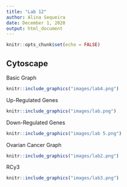 ```yaml
---
title: "Lab 12"
author: Alina Sequeira
date: December 1, 2020
output: html_document
---
```


```r
knitr::opts_chunk$set(echo = FALSE)
```

## Cytoscape

Basic Graph
```r
knitr::include_graphics("images/lab4.png")
```

Up-Regulated Genes
```r
knitr::include_graphics("images/lab.png")
```

Down-Regulated Genes
```r
knitr::include_graphics("images/lab 5.png")
```

Ovarian Cancer Graph
```r
knitr::include_graphics("images/lab2.png")
```

RCy3
```r
knitr::include_graphics("images/lab3.png")
```




